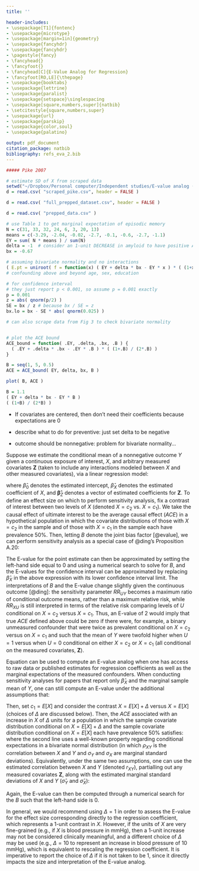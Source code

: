 ```yaml
---
title: ''

header-includes:
- \usepackage[T1]{fontenc}
- \usepackage{microtype}
- \usepackage[margin=1in]{geometry}
- \usepackage{fancyhdr}
- \usepackage{fancyhdr}
- \pagestyle{fancy}
- \fancyhead{}
- \fancyfoot{}
- \fancyhead[C]{E-Value Analog for Regression}
- \fancyfoot[RO,LE]{\thepage}
- \usepackage{booktabs}
- \usepackage{lettrine}
- \usepackage{paralist}
- \usepackage{setspace}\singlespacing
- \usepackage[square,numbers,super]{natbib}
- \setcitestyle{square,numbers,super}
- \usepackage{url}
- \usepackage{parskip}
- \usepackage{color,soul}
- \usepackage{palatino}

output: pdf_document
citation_package: natbib
bibliography: refs_eva_2.bib
---
```


\section*{$\beta$-amyloid example}

```r
##### Pike 2007

# estimate SD of X from scraped data
setwd("~/Dropbox/Personal computer/Independent studies/E-value analog (EVA)/Possible applied examples/Amyloid")
d = read.csv( "scraped_pike.csv", header = FALSE )

d = read.csv( "full_prepped_dataset.csv", header = FALSE )

d = read.csv( "prepped_data.csv" )

# use Table 1 to get marginal expectation of episodic memory
N = c(31, 33, 32, 24, 6, 3, 20, 13)
means = c(-3.29, -2.04, -0.02, -2.7, -0.1, -0.6, -2.7, -1.1)
EY = sum( N * means ) / sum(N)
delta = -1  # consider an 1-unit DECREASE in amyloid to have positive ACE on memory
bx = -0.67 

# assuming bivariate normality and no interactions
( E.pt = uniroot( f = function(x) ( EY + delta * bx - EY * x ) * ( (1+x) / (2*x) ), interval = c(1, 15) )$root )
# confounding above and beyond age, sex, education

# for confidence interval
# they just report p < 0.001, so assume p = 0.001 exactly
p = 0.001
z = abs( qnorm(p/2) )
SE = bx / z # because bx / SE = z
bx.lo = bx - SE * abs( qnorm(0.025) )

# can also scrape data from Fig 3 to check bivariate normality


# plot the ACE bound
ACE_bound = function( .EY, .delta, .bx, .B ) {
  ( .EY + .delta * .bx - .EY * .B ) * ( (1+.B) / (2*.B) )
}

B = seq(1, 5, 0.5)
ACE = ACE_bound( EY, delta, bx, B )

plot( B, ACE )

B = 1.1
( EY + delta * bx - EY * B )
( (1+B) / (2*B) )
```

\section*{Appendix - NEW VERSION}





\section*{Appendix - OLD VERSION}

\subsection{E-value for a linear regression coefficient}

\subsubsection{General form}

* If covariates are centered, then don't need their coefficients because expectations are 0

* describe what to do for preventive: just set delta to be negative

* outcome should be nonnegative: problem for bivariate normality...

Suppose we estimate the conditional mean of a nonnegative outcome $Y$ given a continuous exposure of interest, $X$, and arbitrary measured covariates $\mathbf{Z}$ (taken to include any interactions modeled between $X$ and other measured covariates), via a linear regression model:
\begin{align*}
\widehat{E} \big[ Y \; \vert \; X, \mathbf{Z} \big] &= \widehat{\beta}_0 + \widehat{\beta}_X X + \mathbf{ \boldsymbol{\widehat{\beta} }_{Z}' Z}
\end{align*}

where $\widehat{\beta}_0$ denotes the estimated intercept, $\widehat{\beta}_X$ denotes the estimated coefficient of $X$, and $\boldsymbol{\widehat{\beta}}_{Z}$ denotes a vector of estimated coefficients for $\mathbf{Z}$. To define an effect size on which to perform sensitivity analysis, fix a contrast of interest between two levels of $X$ (denoted $X = c_2$ vs. $X = c_1$). We take the causal effect of ultimate interest to be the average causal effect ($ACE$) in a hypothetical population in which the covariate distributions of those with $X = c_2$ in the sample and of those with $X = c_1$ in the sample each have prevalence 50\%. Then, letting $B$ denote the joint bias factor [@evalue], we can perform sensitivity analysis as a special case of @ding's Proposition A.20:

\begin{align}
\label{general_form}
ACE & \ge \left( \widehat{E} \big[ Y \; \vert \; X = c_2 \big] - \widehat{E} \big[ Y \; \vert \; X = c_1 \big] \cdot B \right) \times \left( \frac{1}{2} + \frac{1}{2B} \right) \notag \\
&= \left( \widehat{E}_{\mathbf{Z}} \Big[ \widehat{E}_Y \big[ Y \; \vert \; X = c_2, \mathbf{Z} \big] \Big] - \widehat{E}_{\mathbf{Z}} \Big[ \widehat{E}_Y \big[ Y \; \vert \; X = c_1, \mathbf{Z} \big] \Big] \cdot B \right) \times \left( \frac{1}{2} + \frac{1}{2B} \right) \notag \\
&= \left( \widehat{E}_{\mathbf{Z}}  \big[ \widehat{\beta}_0 + \widehat{\beta}_X c_2 + \mathbf{ \boldsymbol{\widehat{\beta}}_{Z}' \mathbf{Z} } \big] - \widehat{E}_{\mathbf{Z}}  \big[ \widehat{\beta}_0 + \widehat{\beta}_X c_1 + \mathbf{ \boldsymbol{\widehat{\beta}}_{Z}' \mathbf{Z} } \big] \cdot B \right) \times \left( \frac{B+1}{2B} \right) \notag \\
&= \left( \left( \widehat{\beta}_0 + \widehat{\beta}_X c_2 + \mathbf{ \boldsymbol{\widehat{\beta}}_{Z}' } \widehat{E}[ \mathbf{Z} ] \right) - \left( \widehat{\beta}_0 + \widehat{\beta}_X c_1 + \mathbf{ \boldsymbol{\widehat{\beta}}_{Z}' } \widehat{E}[ \mathbf{Z} ] \right) \cdot B \right) \times \left( \frac{B+1}{2B} \right) \notag \\
&= \left( \left( 1 - B \right) \left( \widehat{\beta}_0 + \mathbf{ \boldsymbol{\widehat{\beta}}_{Z}' } \widehat{E}[ \mathbf{Z} ] \right) - \widehat{\beta}_X \left( c_2 - B c_1 \right) \right) \times  \left( \frac{B+1}{2B} \right)
\end{align}

The E-value for the point estimate can then be approximated by setting the left-hand side equal to 0 and using a numerical search to solve for $B$, and the E-values for the confidence interval can be approximated by replacing $\widehat{\beta}_X$ in the above expression with its lower confidence interval limit. The interpretations of $B$ and the E-value change slightly given the continuous outcome [@ding]: the sensitivity parameter $RR_{UY}$ becomes a maximum ratio of conditional outcome means, rather than a maximum relative risk, while $RR_{XU}$ is still interpreted in terms of the relative risk comparing levels of $U$ conditional on $X = c_2$ versus $X = c_1$. Thus, an E-value of 2 would imply that true $ACE$ defined above could be zero if there were, for example, a binary unmeasured confounder that were twice as prevalent conditional on $X = c_2$ versus on $X = c_1$ and such that the mean of $Y$ were twofold higher when $U=1$ versus when $U=0$ conditional on either $X = c_2$ or $X = c_1$ (all conditional on the measured covariates, $\mathbf{Z}$). 


\subsubsection{Simplified forms with additional assumptions}

Equation \ref{general_form} can be used to compute an E-value analog when one has access to raw data or published estimates for regression coefficients as well as the marginal expectations of the measured confounders. When conducting sensitivity analyses for papers that report only $\widehat{\beta}_X$ and the marginal sample mean of $Y$, one can still compute an E-value under the additional assumptions that:

\begin{enumerate}
\item $X$ and $Y$ are bivariate normal (marginally on $\mathbf{Z}$).
\item The regression model does not include interactions of $X$ with $\mathbf{Z}$ (or any such interactions are of negligible magnitude).
\end{enumerate}

Then, set $c_1 = E[X]$ and consider the contrast $X = E[X] + \Delta$ versus $X = E[X]$ (choices of $\Delta$ are discussed below). Then, the $ACE$ associated with an increase in $X$ of $\Delta$ units for a population in which the sample covariate distribution conditional on $X = E[X] + \Delta$ and the sample covariate distribution conditional on $X = E[X]$ each have prevalence 50\% satisfies:
\begin{align*}
ACE &\ge \left( \widehat{E} \Big[ Y \; \vert \; X = E[X] + \Delta \Big] - \widehat{E} \Big[ Y \; \vert \; X = E[X] \Big] \cdot B \right) \times \left( \frac{1+B}{2B} \right) \notag \\
&= \left( \widehat{E} \Big[ Y \; \vert \; X = E[X] + \Delta \Big] - \left( \widehat{E} [ Y ] + \underbrace{ \rho_{XY} \frac{\sigma_Y}{\sigma_X} \left( E[X] - E[X] \right)}_{=0} \right)  \cdot B \right) \times \left( \frac{1+B}{2B} \right) \notag \\
&= \left( \widehat{E} \Big[ Y \; \vert \; X = E[X] + \Delta \Big] - \widehat{E} [ Y ] \cdot B \right) \times \left( \frac{1+B}{2B} \right) \notag \\
&= \left( \widehat{E} [ Y ] + \Delta \widehat{\beta}_X - \widehat{E} [ Y ] \cdot B \right) \times \left( \frac{1+B}{2B} \right) \tag{no $X$-$\mathbf{Z}$ interactions}\\
&= \left( \left( 1 - B \right) \widehat{E} [ Y ] + \Delta \widehat{\beta}_X \right) \times \left( \frac{1+B}{2B} \right)
\end{align*}
where the second line uses a well-known property regarding conditional expectations in a bivariate normal distribution (in which $\rho_{XY}$ is the correlation between $X$ and $Y$ and $\sigma_Y$ and $\sigma_X$ are marginal standard deviations). Equivalently, under the same two assumptions, one can use the estimated correlation between $X$ and $Y$ (denoted $r_{XY}$), partialling out any measured covariates $\mathbf{Z}$, along with the estimated marginal standard deviations of $X$ and $Y$ ($\widehat{\sigma}_Y$ and $\widehat{\sigma}_X$):
\begin{align*}
ACE &\ge \left( \left( 1 - B \right) \widehat{E} [ Y ] + \Delta r_{XY} \frac{ \widehat{\sigma}_Y }{  \widehat{\sigma}_X } \right) \times \left( \frac{1+B}{2B} \right)
\end{align*}

Again, the E-value can then be computed through a numerical search for the $B$ such that the left-hand side is 0. 

In general, we would recommend using $\Delta = 1$ in order to assess the E-value for the effect size corresponding directly to the regression coefficient, which represents a 1-unit contrast in $X$. However, if the units of $X$ are very fine-grained (e.g., if $X$ is blood pressure in mmHg), then a 1-unit increase may not be considered clinically meaningful, and a different choice of $\Delta$ may be used (e.g., $\Delta = 10$ to represent an increase in blood pressure of 10 mmHg), which is equivalent to rescaling the regression coefficient. It is imperative to report the choice of $\Delta$ if it is not taken to be 1, since it directly impacts the size and interpretation of the E-value analog. 

\section*{References}

